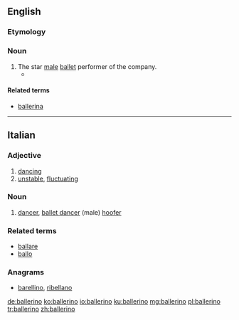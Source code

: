 ==English==

===Etymology===
{{etyl|it|en}}

===Noun===
{{en-noun}}

# The star [[male]] [[ballet]] performer of the company.
#* {{quote-news|year=2007|date=June 17|author=David Colman|title=The Merman of La Scala|work=New York Times|url=http://www.nytimes.com/2007/06/17/fashion/17POSS.html
|passage=As aware as you are, though, consider how much more keenly the leaping ballerinas and '''ballerinos''' of the world feel the tow with every move they make. }}

====Related terms====
* [[ballerina]]

----

==Italian==

===Adjective===
{{it-adj|ballerin}}

# [[dancing]]
# [[unstable]], [[fluctuating]]

===Noun===
{{it-noun|ballerin|m|o|i|f=ballerina}}

# [[dancer]], [[ballet dancer]] (male) [[hoofer]]

===Related terms===
* [[ballare]]
* [[ballo]]

===Anagrams===
* [[barellino#Italian|barellino]], [[ribellano#Italian|ribellano]]

[[de:ballerino]]
[[ko:ballerino]]
[[io:ballerino]]
[[ku:ballerino]]
[[mg:ballerino]]
[[pl:ballerino]]
[[tr:ballerino]]
[[zh:ballerino]]